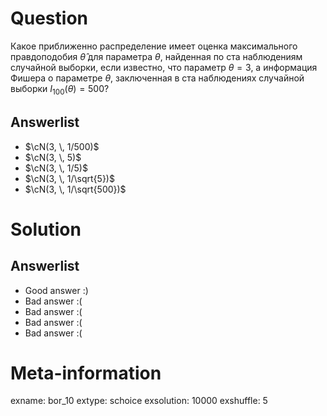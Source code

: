 Question
========
  
Какое приближенно распределение имеет оценка максимального правдоподобия $\hat{\theta}$ для параметра $\theta$, найденная по ста наблюдениям случайной выборки, если известно, что параметр $\theta = 3$, а информация Фишера о параметре $\theta$, заключенная в ста наблюдениях случайной выборки $I_{100}(\theta) = 500$?

Answerlist
----------
* $\cN(3, \, 1/500)$
* $\cN(3, \, 5)$
* $\cN(3, \, 1/5)$
* $\cN(3, \, 1/\sqrt{5})$
* $\cN(3, \, 1/\sqrt{500})$


Solution
========
  
Answerlist
----------
*  Good answer :)
*  Bad answer :(
*  Bad answer :(
*  Bad answer :(
*  Bad answer :(
        
Meta-information
================
exname: bor_10
extype: schoice
exsolution: 10000
exshuffle: 5